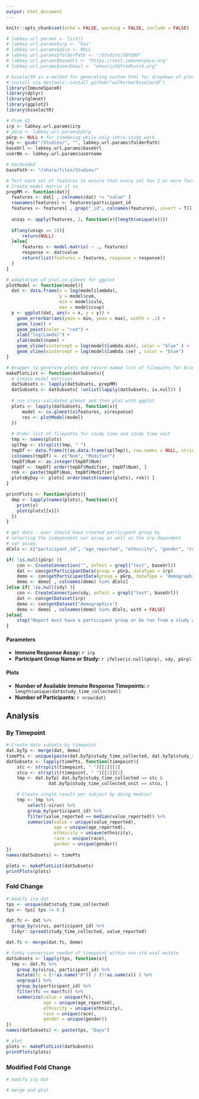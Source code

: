 ```yaml
---
output: html_document
---
```


```r
knitr::opts_chunk$set(echo = FALSE, warning = FALSE, include = FALSE)
```

```r
# labkey.url.params <- list()
# labkey.url.params$irp <- "hai"
# labkey.url.params$pGrp <- NULL
# labkey.url.params$folderPath <- "/Studies/SDY269"
# labkey.url.params$baseUrl <- "https://test.immunespace.org"
# labkey.url.params$userEmail <- "ehenrich@fredhutch.org"
```

```r
# bsselectR is a method for generating custom html for dropdown of plots
# install via devtools::install_github("walkerke/bsselectR")
library(ImmuneSpaceR)
library(dplyr)
library(glmnet)
library(ggplot2)
library(bsselectR)
```

```r
# From UI
irp <- labkey.url.params$irp
# pGrp <- labkey.url.params$pGrp
pGrp <- NULL # for timebeing while only intra-study work
sdy <- gsub("/Studies/", "", labkey.url.params$folderPath)
baseUrl <- labkey.url.params$baseUrl
userNm <- labkey.url.params$username

# Hardcoded
basePath <- "/share/files/Studies/"
```

```r
# Test each set of features to ensure that every col has 2 or more factors
# Create model matrix if so
prepMM <- function(dat){
  features <- dat[ , colnames(dat) != "value" ]
  rownames(features) <- features$participant_id
  features <- features[ , grep("_id", colnames(features), invert = T)]
  
  uniqs <- apply(features, 2, function(x){length(unique(x))})
  
  if(any(uniqs == 1)){
      return(NULL)
  }else{
      features <- model.matrix( ~ ., features)
      response <- dat$value
      return(list(features = features, response = response))
  }
}

# adaptation of plot.cv.glmnet for ggplot
plotModel <- function(model){
  dat <- data.frame(x = log(model$lambda), 
                    y = model$cvm,
                    min = model$cvlo,
                    max = model$cvup)
  p <- ggplot(dat, aes(x = x, y = y)) + 
    geom_errorbar(aes(ymin = min, ymax = max), width = .1) +
    geom_line() +
    geom_point(color = "red") +
    xlab("log(Lamda)") +
    ylab(model$name) +
    geom_vline(xintercept = log(model$lambda.min), color = "blue" ) +
    geom_vline(xintercept = log(model$lambda.1se) , color = "blue")
}

# Wrapper to generate plots and return named list of filepaths for bsselect()
makePlotList <- function(datSubsets){
  # Create model matrices 
  datSubsets <- lapply(datSubsets, prepMM)
  datSubsets <- datSubsets[ !unlist(lapply(datSubsets, is.null)) ] 
  
  # run cross-validated glmnet and then plot with ggplot
  plots <- lapply(datSubsets, function(x){
      model <- cv.glmnet(x$features, x$response)
      res <- plotModel(model)
  })
  
  # Order list of filepaths for study time and study time unit
  tmp <- names(plots)
  splTmp <- strsplit(tmp, " ")
  tmpDf <- data.frame(t(as.data.frame(splTmp)), row.names = NULL, stringsAsFactors = F)
  colnames(tmpDf) <- c("Num", "Modifier")
  tmpDf$Num <- as.integer(tmpDf$Num)
  tmpDf <- tmpDf[ order(tmpDf$Modifier, tmpDf$Num), ]
  rnk <- paste(tmpDf$Num, tmpDf$Modifier)
  plotsByDay <- plots[ order(match(names(plots), rnk)) ]
}

printPlots <- function(plots){
  dmp <- lapply(names(plots), function(x){
    print(x)
    plot(plots[[x]])
  })
}
```


```r
# get data - user should have created participant group by
# selecting the independent var assay as well as the irp dependent
# var assay.
dCols <- c("participant_id", "age_reported", "ethnicity", "gender", "race")

if( !is.null(pGrp) ){
    con <- CreateConnection("", onTest = grepl("test", baseUrl))
    dat <- con$getParticipantData(group = pGrp, dataType = irp)
    demo <- con$getParticipantData(group = pGrp, dataType = "demographics")
    demo <- demo[ , colnames(demo) %in% dCols]
}else if( !is.null(sdy) ){
    con <- CreateConnection(sdy, onTest = grepl("test", baseUrl))
    dat <- con$getDataset(irp)
    demo <- con$getDataset("demographics")
    demo <- demo[ , colnames(demo) %in% dCols, with = FALSE]
}else{
    stop("Report must have a participant group or be run from a study container.")
}
```

#### Parameters
- **Immune Response Assay:** `r irp`
- **Participant Group Name or Study:** `r ifelse(is.null(pGrp), sdy, pGrp)`

#### Plots
- **Number of Available Immune Response Timepoints:** `r length(unique(dat$study_time_collected))`
- **Number of Participants:** `r nrow(dat)`

## Analysis {.tabset}

### By Timepoint

```r
# Create data subsets by timepoint
dat.byTp <- merge(dat, demo)
timePts <- unique(paste(dat.byTp$study_time_collected, dat.byTp$study_time_collected_unit))
datSubsets <- lapply(timePts, function(timepoint){
    stc <- strsplit(timepoint, " ")[[1]][1]
    stcu <- strsplit(timepoint, " ")[[1]][2]
    tmp <- dat.byTp[ dat.byTp$study_time_collected == stc & 
                dat.byTp$study_time_collected_unit == stcu, ]

    # Create single result per subject by doing median?
    tmp <- tmp %>%
        select(-virus) %>%
        group_by(participant_id) %>%
        filter(value_reported == median(value_reported)) %>%
        summarize(value = unique(value_reported),
                  age = unique(age_reported),
                  ethnicity = unique(ethnicity),
                  race = unique(race),
                  gender = unique(gender))
})
names(datSubsets) <- timePts

plots <- makePlotList(datSubsets)
printPlots(plots)
```

### Fold Change

```r
# modify irp dat
tps <- unique(dat$study_time_collected)
tps <- tps[ tps != 0 ]

dat.fc <- dat %>% 
  group_by(virus, participant_id) %>% 
  tidyr::spread(study_time_collected, value_reported) 

dat.fc <- merge(dat.fc, demo)

# funky conversion needed of timepoint within non-std eval mutate
datSubsets <- lapply(tps, function(x){
  tmp <- dat.fc %>%
    group_by(virus, participant_id) %>%
    mutate(fc = (!!as.name("0")) / (!!as.name(x)) ) %>%
    ungroup() %>%
    group_by(participant_id) %>%
    filter(fc == max(fc)) %>%
    summarize(value = unique(fc),
              age = unique(age_reported),
              ethnicity = unique(ethnicity),
              race = unique(race),
              gender = unique(gender))
})
names(datSubsets) <- paste(tps, "Days")

# plot
plots <- makePlotList(datSubsets)
printPlots(plots)
```

### Modified Fold Change

```r
# modify irp dat

# merge and plot

```
